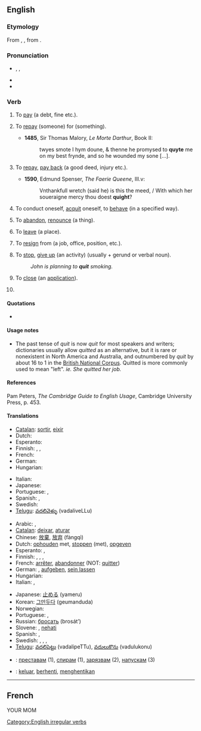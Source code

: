 {{also|quít|quît}}
==English==

===Etymology===
From {{etyl|xno}} {{term|quiter}}, {{etyl|fro}} {{term|quiter}}, from {{term|quite||acquited, quit|lang=fro}}.

===Pronunciation===
* {{enPR|kwĭt}}, {{IPA|/kwɪt/}}, {{SAMPA|/kwIt/}}
* {{audio|en-us-quit.ogg|Audio (US)}}
* {{rhymes|ɪt}}

===Verb===
{{en-verb|quits|quitting|'''quit''' ''or'' '''[[quitted]]'''}}

# {{transitive|archaic}} To [[pay]] (a debt, fine etc.).
# {{transitive|obsolete}} To [[repay]] (someone) for (something).
#* '''1485''', Sir Thomas Malory, ''Le Morte Darthur'', Book II:
#*: twyes smote I hym doune, & thenne he promysed to '''quyte''' me on my best frynde, and so he wounded my sone [...].
# {{transitive|obsolete}} To [[repay]], [[pay back]] (a good deed, injury etc.).
#*'''1590''', Edmund Spenser, ''The Faerie Queene'', III.v:
#*:Vnthankfull wretch (said he) is this the meed, / With which her soueraigne mercy thou doest '''quight'''?
# {{reflexive|archaic}} To conduct oneself, [[acquit]] oneself, to [[behave]] (in a specified way).
# {{transitive}} To [[abandon]], [[renounce]] (a thing).
# {{transitive}} To [[leave]] (a place).
# {{transitive|intransitive}} To [[resign]] from (a job, office, position, etc.).
# {{transitive|intransitive}} To [[stop]], [[give up]] (an activity) (usually + gerund or verbal noun).
#: ''John is planning to '''quit''' smoking.''
# {{context|transitive|computing}} To [[close]] (an [[application]]).
# {{past of|[[quit]]}}

====Quotations====
* {{seeCites}}

====Usage notes====
* The past tense of ''quit'' is now ''quit'' for most speakers and writers; dictionaries usually allow ''quitted'' as an alternative, but it is rare or nonexistent in North America and Australia, and outnumbered by ''quit'' by about 16 to 1 in the [http://www.natcorp.ox.ac.uk/ British National Corpus].  Quitted is more commonly used to mean "left". ''ie. She quitted her job.''

====References====
Pam Peters, ''The Cambridge Guide to English Usage'', Cambridge University Press, p. 453.

====Translations====
{{trans-top|to leave}}
* [[Catalan]]: [[sortir]], [[eixir]]
* Dutch: {{t+|nl|verlaten}}
* Esperanto: {{t-|eo|forlasi|xs=Esperanto}}
* Finnish: {{t+|fi|lähteä}}, {{t+|fi|poistua}}, {{t+|fi|jättää}}
* French: {{t+|fr|quitter}}
* German: {{t+|de|verlassen}}
* Hungarian: {{t|hu|otthagy}}
{{trans-mid}}
* Italian: {{t+|it|lasciare}}
* Japanese: {{t-|ja|辞める|tr=yameru}}
* Portuguese: {{t+|pt|sair}}, {{t+|pt|abandonar}}
* Spanish: {{t+|es|salir}}, {{t+|es|abandonar}}
* Swedish: {{t+|sv|lämna}}
* [[Telugu]]: [[వదలివెళ్ళు]] (vadaliveLLu)
{{trans-bottom}}

{{trans-top|to give up, stop doing something}}
* Arabic: {{Arab|[[تخلى عن]]}} {{IPAchar|(taxálla ʕan)}},  {{t|ar|توقف|tr=tawaqqafa}}
* [[Catalan]]: [[deixar]], [[aturar]]
* Chinese: [[放棄]], [[放弃]] (fàngqì)
* Dutch: [[ophouden]] met, [[stoppen]] (met), [[opgeven]]
* Esperanto: {{t-|eo|ĉesi|xs=Esperanto}}, {{t-|eo|rezigni|xs=Esperanto}}
* Finnish: {{t+|fi|lopettaa}}, {{t+|fi|lakata}}, {{t+|fi|luovuttaa}}, {{t+|fi|luopua}}
* French: [[arrêter]], [[abandonner]] (NOT: [[quitter]])
* German: {{t+|de|aufhören}}, [[aufgeben]], [[sein lassen]]
* Hungarian: {{t+|hu|abbahagy}}
* Italian: {{t+|it|smettere}}, {{t+|it|abbandonare}}
{{trans-mid}}
* Japanese: [[止める]] (yameru)
* Korean: [[그만두다]] (geumanduda)
* Norwegian: {{t|no|slutte}}
* Portuguese: {{t+|pt|parar}}, {{t+|pt|desistir}}
* Russian: [[бросать]] (brosát’)
* Slovene: {{t+|sl|končati}}, [[nehati]]
* Spanish: {{t+|es|dejar}}, {{t+|es|parar}}
* Swedish: {{t|sv|sluta}}, {{t|sv|sluta upp}}, {{t|sv|upphöra}}, {{t|sv|höra upp}}
* [[Telugu]]: [[వదలిపెట్టు]] (vadalipeTTu), [[వదులుకొను]] (vadulukonu)
{{trans-bottom}}

{{checktrans-top}}
* {{ttbc|Bulgarian}}: [[преставам]] (1), [[спирам]] (1), [[зарязвам]] (2), [[напускам]] (3)
{{trans-mid}}
* {{ttbc|Indonesian}}: [[keluar]], [[henti|berhenti]], [[henti|menghentikan]]
{{trans-bottom}}

[[Category:English irregular verbs]]

----

==French==

YOUR MOM